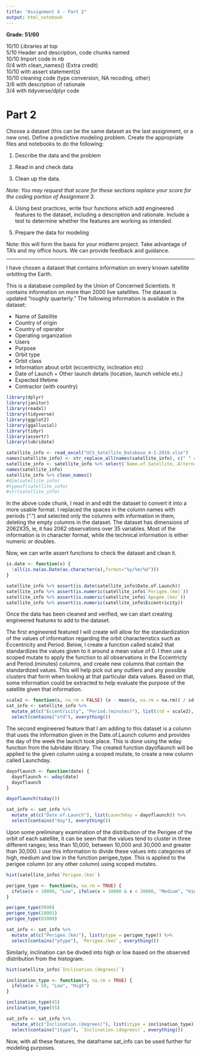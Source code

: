 ```yaml
---
title: "Assignment 4 - Part 2"
output: html_notebook
---
```


**Grade: 51/60**

10/10 Libraries at top \
5/10 Header and description, code chunks named \
10/10 Import code in nb \
0/4 with clean_names() (Extra credit) \
10/10 with assert statement(s) \
10/10 cleaning code (type conversion, NA recoding, other) \
3/6 with description of rationale \
3/4 with tidyverse/dplyr code \

# Part 2


Choose a dataset (this can be the same dataset as the last assignment, or a new one). Define a predictive modeling problem. Create the appropriate files and notebooks to do the following:

1. Describe the data and the problem

2. Read in and check data

2. Clean up the data. 

*Note: You may request that score for these sections replace your score for the coding portion of Assignment 3.*

4. Using best practices, write four functions which add engineered features to the dataset, including a description and rationale. Include a test to determine whether the features are working as intended. 

5. Prepare the data for modeling

Note: this will form the basis for your midterm project. Take advantage of TA's and my office hours. We can provide feedback and guidance. 

---

I have chosen a dataset that contains information on every known satellite orbitting the Earth. 

This is a database compiled by the Union of Concerned Scientists. It contains information on more than 2000 live satellites. The dataset is updated "roughly quarterly." The following information is available in the dataset:

* Name of Satellite
* Country of origin
* Country of operator
* Operating organization
* Users
* Purpose
* Orbit type
* Orbit class
* Information about orbit (eccentricity, inclination etc)
* Date of Launch + Other launch details (location, launch vehicle etc.)
* Expected lifetime
* Contractor (with country)

```r
library(dplyr)
library(janitor)
library(readxl)
library(tidyverse)
library(ggplot2)
library(ggalluvial)
library(tidyr)
library(assertr)
library(lubridate)
```

```r
satellite_info <- read_excel("UCS_Satellite_Database_4-1-2019.xlsx")
names(satellite_info) <- str_replace_all(names(satellite_info), c(" " = "."))
satellite_info <- satellite_info %>% select(`Name.of.Satellite,.Alternate.Names`:Source...35)
names(satellite_info)
satellite_info %>% clean_names()
#dim(satellite_info)
#typeof(satellite_info)
#str(satellite_info)
```

In the above code chunk, I read in and edit the dataset to convert it into a more usable format. I replaced the spaces in the column names with periods (".") and selected only the columns with information in them, deleting the empty columns in the dataset. The dataset has dimensions of 2062X35, ie, it has 2062 observations over 35 variables. Most of the information is in character format, while the technical information is either numeric or doubles. 

Now, we can write assert functions to check the dataset and clean it.

```r
is.date <- function(x) {
  !all(is.na(as.Date(as.character(x),format="%y/%m/%d")))
}

satellite_info %>% assert(is.date(satellite_info$Date.of.Launch))
satellite_info %>% assert(is.numeric(satellite_info$`Perigee.(km)`))
satellite_info %>% assert(is.numeric(satellite_info$`Apogee.(km)`))
satellite_info %>% assert(is.numeric(satellite_info$Eccentricity))
```

Once the data has been cleaned and verified, we can start creating engineered features to add to the dataset. 

The first engineered featured I will create will allow for the standardization of the values of information regarding the orbit characteristics such as Eccentricity and Period. 
Below, I create a function called scale2 that standardizes the values given to it around a mean value of 0. I then use a scoped mutate to apply the function to all observations in the Eccentricty and Period.(minutes) columns, and create new columns that contain the standardized values. This will help pick out any outliers and any possible clusters that form when looking at that particular data values. Based on that, some information could be extracted to help evaluate the purpose of the satellite given that information. 

```r
scale2 <- function(x, na.rm = FALSE) (x - mean(x, na.rm = na.rm)) / sd(x, na.rm = na.rm)
sat_info <- satellite_info %>% 
  mutate_at(c("Eccentricity", "Period.(minutes)"), list(std = scale2), na.rm = TRUE) %>% 
  select(contains("std"), everything())
```

The second engineered feature that I am adding to this dataset is a column that uses the information given in the Date.of.Launch column and provides the day of the week the launch took place. This is done using the wday function from the lubridate library. The created function dayoflaunch will be applied to the given column using a scoped mutate, to create a new column called Launchday.

```r
dayoflaunch <- function(date) {
  dayoflaunch <- wday(date)
  dayoflaunch
}

dayoflaunch(today())

sat_info <- sat_info %>% 
  mutate_at(c("Date.of.Launch"), list(Launchday = dayoflaunch)) %>% 
  select(contains("day"), everything())
```

Upon some preliminary examination of the distribution of the Perigee of the orbit of each satellite, it can be seen that the values tend to cluster in three different ranges; less than 10,000, between 10,000 and 30,000 and greater than 30,000. I use this information to divide these values into categories of high, medium and low in the function perigee_type. This is applied to the perigee column (or any other column) using scoped mutates. 

```r
hist(satellite_info$`Perigee.(km)`)

perigee_type <- function(x, na.rm = TRUE) {
  ifelse(x < 10000, "Low", ifelse(x > 10000 & x < 30000, "Medium", "High"))
}

perigee_type(9999)
perigee_type(10001)
perigee_type(65000)

sat_info <- sat_info %>% 
  mutate_at(c("Perigee.(km)"), list(ptype = perigee_type)) %>% 
  select(contains("ptype"), `Perigee.(km)`, everything())
```

Similarly, inclination can be divded into high or low based on the observed distribution from the histogram. 

```r

hist(satellite_info$`Inclination.(degrees)`)

inclination_type <- function(x, na.rm = TRUE) {
  ifelse(x < 50, "Low", "High")
}

inclination_type(45)
inclination_type(55)

sat_info <- sat_info %>% 
  mutate_at(c("Inclination.(degrees)"), list(itype = inclination_type)) %>% 
  select(contains("itype"), `Inclination.(degrees)`, everything())

```

Now, with all these features, the dataframe sat_info can be used further for modeling purposes. 
